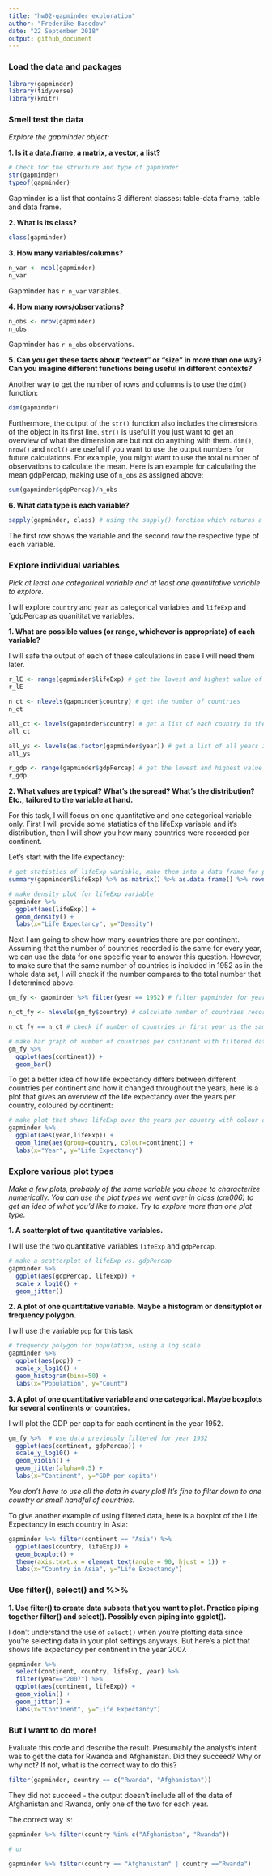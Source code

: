 ```yaml
---
title: "hw02-gapminder exploration"
author: "Frederike Basedow"
date: "22 September 2018"
output: github_document
---
```


### Load the data and packages
```r
library(gapminder)
library(tidyverse)
library(knitr)
```

### Smell test the data

_Explore the gapminder object:_

__1. Is it a data.frame, a matrix, a vector, a list?__

```r
# Check for the structure and type of gapminder
str(gapminder)
typeof(gapminder)
```

Gapminder is a list that contains 3 different classes: table-data frame, table and data frame. 

__2. What is its class?__

```r
class(gapminder)
```

__3. How many variables/columns?__

```r
n_var <- ncol(gapminder)
n_var
```

Gapminder has `r n_var` variables.

__4. How many rows/observations?__

```r
n_obs <- nrow(gapminder)
n_obs
```

Gapminder has `r n_obs` observations.

__5. Can you get these facts about “extent” or “size” in more than one way? Can you imagine different functions being useful in different contexts?__

Another way to get the number of rows and columns is to use the `dim()` function:
```r
dim(gapminder)
```

Furthermore, the output of the `str()` function also includes the dimensions of the object in its first line. `str()` is useful if you just want to get an overview of what the dimension are but not do anything with them. `dim()`, `nrow()` and `ncol()` are useful if you want to use the output numbers for future calculations. For example, you might want to use the total number of observations to calculate the mean. Here is an example for calculating the mean gdpPercap, making use of `n_obs` as assigned above:

```r
sum(gapminder$gdpPercap)/n_obs
```

__6. What data type is each variable?__

```r
sapply(gapminder, class) # using the sapply() function which returns a vector that is the same length as gapminder, i.e. applying it to each variable.
```

The first row shows the variable and the second row the respective type of each variable.

### Explore individual variables

_Pick at least one categorical variable and at least one quantitative variable to explore._

I will explore `country` and `year` as categorical variables and `lifeExp` and `gdpPercap as quanititative variables.

__1. What are possible values (or range, whichever is appropriate) of each variable?__

I will safe the output of each of these calculations in case I will need them later.
```r
r_lE <- range(gapminder$lifeExp) # get the lowest and highest value of lifeExp
r_lE

n_ct <- nlevels(gapminder$country) # get the number of countries
n_ct

all_ct <- levels(gapminder$country) # get a list of each country in the data set
all_ct

all_ys <- levels(as.factor(gapminder$year)) # get a list of all years included in data set
all_ys

r_gdp <- range(gapminder$gdpPercap) # get the lowest and highest value of gdpPercap
r_gdp
```

__2. What values are typical? What’s the spread? What’s the distribution? Etc., tailored to the variable at hand.__

For this task, I will focus on one quantitative and one categorical variable only. First I will provide some statistics of the lifeExp variable and it's distribution, then I will show you how many countries were recorded per continent.

Let's start with the life expectancy:

```r
# get statistics of lifeExp variable, make them into a data frame for presenting in nice table with kable()
summary(gapminder$lifeExp) %>% as.matrix() %>% as.data.frame() %>% rownames_to_column() %>% rename(Stat=rowname, Value=V1) %>% kable()

# make density plot for lifeExp variable
gapminder %>% 
  ggplot(aes(lifeExp)) + 
  geom_density() +
  labs(x="Life Expectancy", y="Density")
```

Next I am going to show how many countries there are per continent. Assuming that the number of countries recorded is the same for every year, we can use the data for one specific year to answer this question. However, to make sure that the same number of countries is included in 1952 as in the whole data set, I will check if the number compares to the total number that I determined above.

```r
gm_fy <- gapminder %>% filter(year == 1952) # filter gapminder for year 1952

n_ct_fy <- nlevels(gm_fy$country) # calculate number of countries recorded in 1952

n_ct_fy == n_ct # check if number of countries in first year is the same as number of countries as calculate earlier with all levels of the country variable

# make bar graph of number of countries per continent with filtered data for year 1952
gm_fy %>% 
  ggplot(aes(continent)) +
  geom_bar()
```

To get a better idea of how life expectancy differs between different countries per continent and how it changed throughout the years, here is a plot that gives an overview of the life expectancy over the years per country, coloured by continent:

```r
# make plot that shows lifeExp over the years per country with colour coding per continent
gapminder %>% 
  ggplot(aes(year,lifeExp)) +
  geom_line(aes(group=country, colour=continent)) +
  labs(x="Year", y="Life Expectancy")
```


### Explore various plot types

_Make a few plots, probably of the same variable you chose to characterize numerically. You can use the plot types we went over in class (cm006) to get an idea of what you’d like to make. Try to explore more than one plot type._ 

__1. A scatterplot of two quantitative variables.__

I will use the two quantitative variables `lifeExp` and `gdpPercap`.

```r
# make a scatterplot of lifeExp vs. gdpPercap
gapminder %>% 
  ggplot(aes(gdpPercap, lifeExp)) + 
  scale_x_log10() +
  geom_jitter() 
```

__2. A plot of one quantitative variable. Maybe a histogram or densityplot or frequency polygon.__

I will use the variable `pop` for this task
```r
# frequency polygon for population, using a log scale.
gapminder %>% 
  ggplot(aes(pop)) +
  scale_x_log10() +
  geom_histogram(bins=50) +
  labs(x="Population", y="Count")
```

__3. A plot of one quantitative variable and one categorical. Maybe boxplots for several continents or countries.__

I will plot the GDP per capita for each continent in the year 1952.

```r
gm_fy %>%  # use data previously filtered for year 1952
  ggplot(aes(continent, gdpPercap)) +
  scale_y_log10() +
  geom_violin() +
  geom_jitter(alpha=0.5) +
  labs(x="Continent", y="GDP per capita")
```


_You don’t have to use all the data in every plot! It’s fine to filter down to one country or small handful of countries._

To give another example of using filtered data, here is a boxplot of the Life Expectancy in each country in Asia:

```r
gapminder %>% filter(continent == "Asia") %>% 
  ggplot(aes(country, lifeExp)) +
  geom_boxplot() +
  theme(axis.text.x = element_text(angle = 90, hjust = 1)) +
  labs(x="Country in Asia", y="Life Expectancy")
```


### Use filter(), select() and %>%

__1. Use filter() to create data subsets that you want to plot. Practice piping together filter() and select(). Possibly even piping into ggplot().__

I don't understand the use of `select()` when you're plotting data since you're selecting data in your plot settings anyways. But here's a plot that shows life expectancy per continent in the year 2007. 
```r
gapminder %>% 
  select(continent, country, lifeExp, year) %>% 
  filter(year=="2007") %>% 
  ggplot(aes(continent, lifeExp)) +
  geom_violin() +
  geom_jitter() +
  labs(x="Continent", y="Life Expectancy")
```

### But I want to do more!

Evaluate this code and describe the result. Presumably the analyst’s intent was to get the data for Rwanda and Afghanistan. Did they succeed? Why or why not? If not, what is the correct way to do this?

```r
filter(gapminder, country == c("Rwanda", "Afghanistan"))
```

They did not succeed - the output doesn't include all of the data of Afghanistan and Rwanda, only one of the two for each year. 

The correct way is:
```r
gapminder %>% filter(country %in% c("Afghanistan", "Rwanda"))

# or

gapminder %>% filter(country == "Afghanistan" | country =="Rwanda")
```


